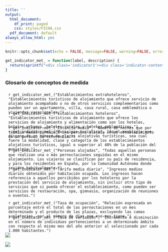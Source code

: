 ```yaml
---
title: ''
output:
  html_document:
    df_print: paged
    css: styles/FICHA.css
  pdf_document: default
always_allow_html: yes
---
```


```r
knitr::opts_chunk$set(echo = FALSE, message=FALSE, warning=FALSE, error=FALSE)
```

```r
get_indicator_met_ = function(label, description) {
  return(sprintf("<div class='indicator3'><div class='indicator-content'><h2 class='label'>%s</h2><p>%s</p></div></div>", label, description))
}
```

<!-- HTML -->
<div class="row nota-metodologica">
<div class="indicator-title">
  <h3>Glosario de conceptos de medida</h3>
</div>

<div class="row highlight">
  <div style="padding: 5px 10px; margin: 0 auto -20px;">`r get_indicator_met_("Establecimientos extrahoteleros", "Establecimientos turísticos de alojamiento que ofrece servicio de alojamiento acompañado o no de otros servicios complementarios como pueden ser un apartamento, villa, casa rural, casa emblemática o viviendas vacacionales.")`</div>
  <div style="padding: 5px 10px; margin: 0 auto -20px;">`r get_indicator_met_("Establecimientos hoteleros", "Establecimientos turísticos de alojamiento que ofrece los servicios de alojamiento y alimentación como son los hoteles, hoteles urbanos, hoteles rurales y hoteles emblemáticos.")`</div>
  <div style="padding: 5px 10px; margin: 0 auto -40px;">`r get_indicator_met_("Estancia media", "Número de noches que por término medio permanece una persona alojada en un establecimiento en un periodo de referencia.")`</div>
  <div style="padding: 5px 10px; margin: 0 auto -20px;">`r get_indicator_met_("Municipio turístico", "Aquel municipio que dispone de un número de plazas alojativas turísticas, sea cual fuere la modalidad, clase y categoría de los establecimientos alojativos turísticos, igual o superior al 40% de la población del municipio.")`</div>
  <div style="padding: 5px 10px; margin: 0 auto -20px;">`r get_indicator_met_("Personas alojadas", "Todas aquellas personas que realizan una o más pernoctaciones seguidas en el mismo alojamiento. Los viajeros se clasifican por su país de residencia, y para los residentes en España, por la Comunidad Autónoma donde residen habitualmente.")`</div>
  <div style="padding: 5px 10px; margin: 0 auto;">`r get_indicator_met_("Tarifa media diaria", "Ingresos medios diarios obtenidos por habitación ocupada. Los ingresos hacen referencia a aquellos percibidos por los hoteleros por la prestación del servicio de alojamiento, sin incluir otro tipo de servicios que sí pueda ofrecer el establecimiento, como pueden ser servicios de restauración, spa, gimnasio, organización de reuniones o eventos.")`</div>
  <div style="padding: 5px 10px; margin: 0 auto -20px;">`r get_indicator_met_("Tasa de ocupación", "Relación expresada en porcentaje entre el total de las pernoctaciones en un mes determinado y el producto de las plazas, excluyendo las camas supletorias, por el número de días que ese mes tiene.")`</div>
  <div style="padding: 5px 10px; margin: 0 auto -20px;">`r get_indicator_met_("Tasa de variación", "Incremento o disminución en el número de individuos pertenecientes a un determinado ámbito con respecto al mismo mes del año anterior al seleccionado por cada 1.000 habitantes.")`</div>
</div>

<div class="row">
<div class="logo-fecam-glosario">
  <img src="img/fecam.jpeg" />
</div>
<div class="logo-istac-glosario"> 
  <img src="img/logo_istac.png" />
</div>
</div>

